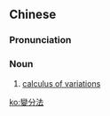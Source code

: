 {{also|变分法}}
==Chinese==
{{zh-forms|s=变分法|type=21}}

===Pronunciation===
{{zh-pron
|m=biànfēnfǎ
|c=bin3 fan1 faat3
|cat=n
}}

===Noun===
{{zh-noun}}

# [[calculus of variations]]

{{zh-cat|Calculus}}

[[ko:變分法]]